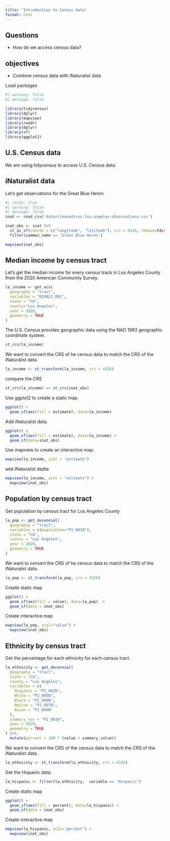 ```yaml
---
title: "Introduction to Census data"
format: html
---
```


::: summary
## Questions

-   How do we access census data?

## objectives

-   Combine census data with iNaturalist data
:::

Load packages

```r
#| warning: false
#| message: false

library(tidycensus)
library(dplyr)
library(mapview)
library(readr)
library(dplyr)
library(sf)
library(ggplot2)
```

## U.S. Census data

We are using tidycensus to access U.S. Census data.

## iNaturalist data

Let's get observations for the Great Blue Heron.

```r
#| cache: true
#| warning: false
#| message: false
inat <- read_csv('data/cleaned/cnc-los-angeles-observations.csv')
```

```r
inat_obs <- inat %>% 
  st_as_sf(coords = c("longitude", "latitude"), crs = 4326, remove=FALSE) %>% 
  filter(common_name == 'Great Blue Heron') 


```

```r
mapview(inat_obs)
```

## Median income by census tract

Let's get the median income for every census track in Los Angeles County from the 2020 American Community Survey.

```r
la_income <- get_acs(
  geography = "tract", 
  variables = "B19013_001",
  state = "CA", 
  county="Los Angeles",
  year = 2020,
  geometry = TRUE
)

```

The U.S. Census provides geographic data using the NAD 1983 geographic coordinate system.

```r
st_crs(la_income)
```

We want to convert the CRS of he census data to match the CRS of the iNaturalist data.

```r
la_income <- st_transform(la_income, crs = 4326)
```

compare the CRS

```r
st_crs(la_income) == st_crs(inat_obs)

```

Use ggplot2 to create a static map.

```r
ggplot() +
  geom_sf(aes(fill = estimate), data=la_income)   

```

Add iNaturalist data.

```r
ggplot() +
  geom_sf(aes(fill = estimate), data=la_income) +
  geom_sf(data=inat_obs)

```

Use mapview to create an interactive map.

```r
mapview(la_income, zcol = "estimate")

```

add iNaturalist dadta

```r
mapview(la_income, zcol = "estimate") +
  mapview(inat_obs)

```

## Population by census tract

Get population by census tract for Los Angeles County

```r
la_pop <- get_decennial(
  geography = "tract",
  variables = c(population="P1_001N"),
  state = "CA",
  county = "Los Angeles",
  year = 2020,
  geometry = TRUE
)
```

We want to convert the CRS of he census data to match the CRS of the iNaturalist data.

```r
la_pop <- st_transform(la_pop, crs = 4326)
```

Create static map

```r
ggplot() +
  geom_sf(aes(fill = value), data=la_pop)  +
  geom_sf(data = inat_obs)
```

Create interactive map

```r
mapview(la_pop, zcol="value") +
  mapview(inat_obs)
```

## Ethnicity by census tract

Get the percentage for each ethnicity for each census tract.

```r
la_ethnicity <- get_decennial(
  geography = "tract",
  state = "CA",
  county = "Los Angeles",
  variables = c(
    Hispanic = "P2_002N",
    White = "P2_005N",
    Black = "P2_006N",
    Native = "P2_007N",
    Asian = "P2_008N"
  ),
  summary_var = "P2_001N",
  year = 2020,
  geometry = TRUE
) %>%
  mutate(percent = 100 * (value / summary_value)) 
```

We want to convert the CRS of the census data to match the CRS of the iNaturalist data.

```r
la_ethnicity <- st_transform(la_ethnicity, crs = 4326)
```

Get the Hispanic data.

```r
la_hispanic <- filter(la_ethnicity,  variable == "Hispanic")
```

Create static map

```r
ggplot() +
  geom_sf(aes(fill = percent), data=la_hispanic) +
  geom_sf(data = inat_obs)
```

Create interactive map

```r
mapview(la_hispanic, zcol='percent') +
  mapview(inat_obs)

```
